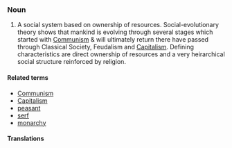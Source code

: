 ===Noun===

#A social system based on ownership of resources. Social-evolutionary theory shows that mankind is evolving through several stages which started with [[Communism]] & will ultimately return there have passed through Classical Society, Feudalism and [[Capitalism]]. Defining characteristics are direct ownership of resources and a very heirarchical social structure reinforced by religion.

====Related terms====
*[[Communism]]
*[[Capitalism]]
*[[peasant]]
*[[serf]]
*[[monarchy]]

====Translations====